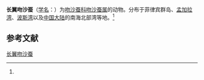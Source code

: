 {{Speciesbox
| name = 长翼吻沙蚕
| status = 
| status_system = 
| image = 
| genus = Glycera
| species = longipinnis
| authority = (Grube, 1878)<ref name='id10487'>{{cite web| url =http://www.bioinfo.cn/db05/BjdwSpecies.php?action=view&id=10487| title =长翼吻沙蚕| work =《中国动物物种编目数据库》| publisher =中国科学院微生物研究所| author =中国科学院动物研究所| accessdate =2009-04-16| deadurl =yes| archiveurl =https://web.archive.org/web/20160305000146/http://www.bioinfo.cn/db05/BjdwSpecies.php?action=view&id=10487| archivedate =2016-03-05}}</ref>
}}

'''长翼吻沙蚕'''（[[学名|学名]]：{{lang|la|''Glycera longipinnis''}}）为[[吻沙蚕科|吻沙蚕科]][[吻沙蚕属|吻沙蚕属]]的动物。分布于菲律宾群岛、[[孟加拉湾|孟加拉湾]]、[[波斯湾|波斯湾]]以及[[中国大陆|中国大陆]]的南海北部湾等地。<ref name='id10487'/>

== 参考文献 ==
{{reflist}}

{{Wikispecies|Glycera longipinnis}}
{{Taxonbar|from=Q2487310}}

[[Category:吻沙蚕属|长翼吻沙蚕]]


{{环节动物小作品}}